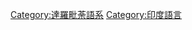 {{catmain|泰卢固语}}
{{Commonscat|Telugu language}}

[[Category:達羅毗荼語系|Category:達羅毗荼語系]]
[[Category:印度語言|Category:印度語言]]